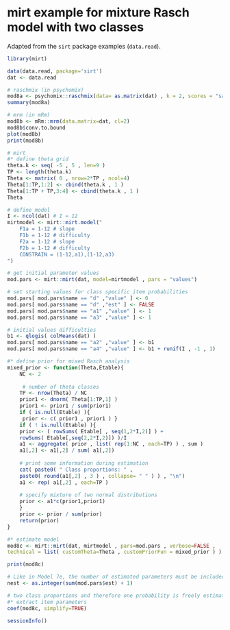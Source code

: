 # mirt example for mixture Rasch model with two classes

Adapted from the `sirt` package examples (`data.read`).

```r
library(mirt)

data(data.read, package='sirt')
dat <- data.read

# raschmix (in psychomix)
mod8a <- psychomix::raschmix(data= as.matrix(dat) , k = 2, scores = "saturated")
summary(mod8a)

# mrm (in mRm)
mod8b <- mRm::mrm(data.matrix=dat, cl=2)
mod8b$conv.to.bound
plot(mod8b)
print(mod8b)

# mirt
#* define theta grid
theta.k <- seq( -5 , 5 , len=9 )
TP <- length(theta.k)
Theta <- matrix( 0 , nrow=2*TP , ncol=4)
Theta[1:TP,1:2] <- cbind(theta.k , 1 )
Theta[1:TP + TP,3:4] <- cbind(theta.k , 1 )
Theta

# define model
I <- ncol(dat) # I = 12
mirtmodel <- mirt::mirt.model("
    F1a = 1-12 # slope
    F1b = 1-12 # difficulty
    F2a = 1-12 # slope
    F2b = 1-12 # difficulty
    CONSTRAIN = (1-12,a1),(1-12,a3)
")

# get initial parameter values
mod.pars <- mirt::mirt(dat, model=mirtmodel , pars = "values")

# set starting values for class specific item probabilities
mod.pars[ mod.pars$name == "d" ,"value" ] <- 0
mod.pars[ mod.pars$name == "d" ,"est" ] <- FALSE
mod.pars[ mod.pars$name == "a1" ,"value" ] <- 1
mod.pars[ mod.pars$name == "a3" ,"value" ] <- 1

# initial values difficulties
b1 <- qlogis( colMeans(dat) )
mod.pars[ mod.pars$name == "a2" ,"value" ] <- b1
mod.pars[ mod.pars$name == "a4" ,"value" ] <- b1 + runif(I , -1 , 1)

#* define prior for mixed Rasch analysis
mixed_prior <- function(Theta,Etable){
    NC <- 2
    
     # number of theta classes
    TP <- nrow(Theta) / NC
    prior1 <- dnorm( Theta[1:TP,1] )
    prior1 <- prior1 / sum(prior1)
    if ( is.null(Etable) ){
     prior <- c( prior1 , prior1 ) }
    if ( ! is.null(Etable) ){
    prior <- ( rowSums( Etable[ , seq(1,2*I,2)] ) +
    rowSums( Etable[,seq(2,2*I,2)]) )/I
    a1 <- aggregate( prior , list( rep(1:NC , each=TP) ) , sum )
    a1[,2] <- a1[,2] / sum( a1[,2])
    
    # print some information during estimation
    cat( paste0( " Class proportions: " ,
    paste0( round(a1[,2] , 3 ) , collapse= " " ) ) , "\n")
    a1 <- rep( a1[,2] , each=TP )
    
    # specify mixture of two normal distributions
    prior <- a1*c(prior1,prior1)
    }
    prior <- prior / sum(prior)
    return(prior)
}

#* estimate model
mod8c <- mirt::mirt(dat, mirtmodel , pars=mod.pars , verbose=FALSE ,
technical = list( customTheta=Theta , customPriorFun = mixed_prior ) )

print(mod8c)

# Like in Model 7e, the number of estimated parameters must be included.
nest <- as.integer(sum(mod.pars$est) + 1)

# two class proportions and therefore one probability is freely estimated.
#* extract item parameters
coef(mod8c, simplify=TRUE)

sessionInfo()
```